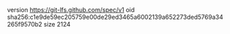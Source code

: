 version https://git-lfs.github.com/spec/v1
oid sha256:c1e9de59ec205759e00de29ed3465a6002139a652273ded5769a34265f9570b2
size 2124
